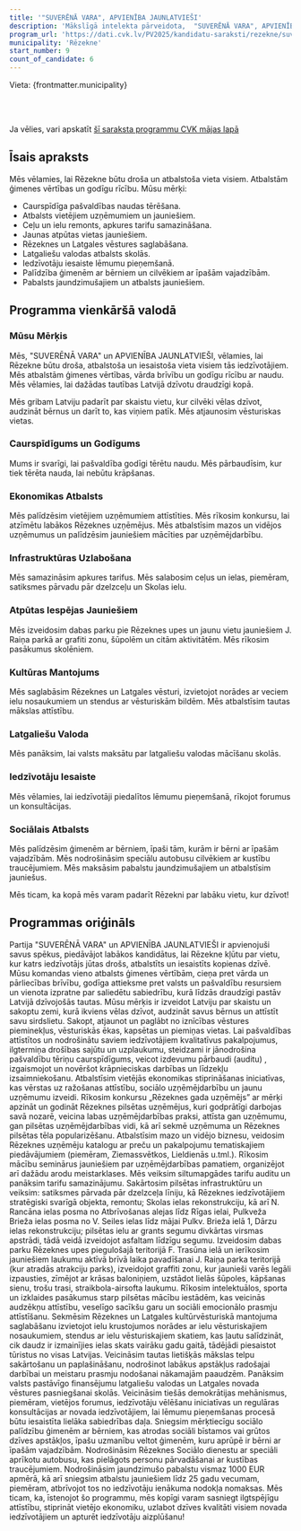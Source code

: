 ```yaml
---
title: '"SUVERĒNĀ VARA", APVIENĪBA JAUNLATVIEŠI'
description: 'Mākslīgā intelekta pārveidota,  "SUVERĒNĀ VARA", APVIENĪBA JAUNLATVIEŠI - Rēzekne programma vienkāršā valodā'
program_url: 'https://dati.cvk.lv/PV2025/kandidatu-saraksti/rezekne/suverena-vara-apvieniba-jaunlatviesi'
municipality: 'Rēzekne'
start_number: 9
count_of_candidate: 6
---
```



Vieta: {frontmatter.municipality}<br/>

<Badge text="Ģimenes vērtības" variant="note" size="small" /> <Badge text="Pašvaldību caurspīdīgums" variant="note" size="small" /> <Badge text="Vietējās ekonomikas stiprināšana" variant="note" size="small" /> <Badge text="Infrastruktūras uzlabošana" variant="note" size="small" /> <Badge text="Sociālā palīdzība ģimenēm" variant="note" size="small" />

<br/><br/> 

<Card title='Šis ir mākslīga intelekta ģenerēts apraksts' icon='starlight'>
    Ja vēlies, vari apskatīt <a href={frontmatter.program_url} target='_blank'>šī saraksta programmu CVK mājas lapā</a>
    </Card>

## Īsais apraksts

Mēs vēlamies, lai Rēzekne būtu droša un atbalstoša vieta visiem. Atbalstām ģimenes vērtības un godīgu rīcību. Mūsu mērķi:

*   Caurspīdīga pašvaldības naudas tērēšana.
*   Atbalsts vietējiem uzņēmumiem un jauniešiem.
*   Ceļu un ielu remonts, apkures tarifu samazināšana.
*   Jaunas atpūtas vietas jauniešiem.
*   Rēzeknes un Latgales vēstures saglabāšana.
*   Latgaliešu valodas atbalsts skolās.
*   Iedzīvotāju iesaiste lēmumu pieņemšanā.
*   Palīdzība ģimenēm ar bērniem un cilvēkiem ar īpašām vajadzībām.
*   Pabalsts jaundzimušajiem un atbalsts jauniešiem.

## Programma vienkāršā valodā

### Mūsu Mērķis

Mēs, "SUVERĒNĀ VARA" un APVIENĪBA JAUNLATVIEŠI, vēlamies, lai Rēzekne būtu droša, atbalstoša un iesaistoša vieta visiem tās iedzīvotājiem. Mēs atbalstām ģimenes vērtības, vārda brīvību un godīgu rīcību ar naudu. Mēs vēlamies, lai dažādas tautības Latvijā dzīvotu draudzīgi kopā.

Mēs gribam Latviju padarīt par skaistu vietu, kur cilvēki vēlas dzīvot, audzināt bērnus un darīt to, kas viņiem patīk. Mēs atjaunosim vēsturiskas vietas.

### Caurspīdīgums un Godīgums

Mums ir svarīgi, lai pašvaldība godīgi tērētu naudu. Mēs pārbaudīsim, kur tiek tērēta nauda, lai nebūtu krāpšanas.

### Ekonomikas Atbalsts

Mēs palīdzēsim vietējiem uzņēmumiem attīstīties. Mēs rīkosim konkursu, lai atzīmētu labākos Rēzeknes uzņēmējus. Mēs atbalstīsim mazos un vidējos uzņēmumus un palīdzēsim jauniešiem mācīties par uzņēmējdarbību.

### Infrastruktūras Uzlabošana

Mēs samazināsim apkures tarifus. Mēs salabosim ceļus un ielas, piemēram, satiksmes pārvadu pār dzelzceļu un Skolas ielu.

### Atpūtas Iespējas Jauniešiem

Mēs izveidosim dabas parku pie Rēzeknes upes un jaunu vietu jauniešiem J. Raiņa parkā ar grafiti zonu, šūpolēm un citām aktivitātēm. Mēs rīkosim pasākumus skolēniem.

### Kultūras Mantojums

Mēs saglabāsim Rēzeknes un Latgales vēsturi, izvietojot norādes ar veciem ielu nosaukumiem un stendus ar vēsturiskām bildēm. Mēs atbalstīsim tautas mākslas attīstību.

### Latgaliešu Valoda

Mēs panāksim, lai valsts maksātu par latgaliešu valodas mācīšanu skolās.

### Iedzīvotāju Iesaiste

Mēs vēlamies, lai iedzīvotāji piedalītos lēmumu pieņemšanā, rīkojot forumus un konsultācijas.

### Sociālais Atbalsts

Mēs palīdzēsim ģimenēm ar bērniem, īpaši tām, kurām ir bērni ar īpašām vajadzībām. Mēs nodrošināsim speciālu autobusu cilvēkiem ar kustību traucējumiem. Mēs maksāsim pabalstu jaundzimušajiem un atbalstīsim jauniešus.

Mēs ticam, ka kopā mēs varam padarīt Rēzekni par labāku vietu, kur dzīvot!

## Programmas oriģināls

Partija "SUVERĒNĀ VARA" un APVIENĪBA JAUNLATVIEŠI ir apvienojuši savus spēkus, piedāvājot labākos kandidātus, lai Rēzekne kļūtu par vietu, kur katrs iedzīvotājs jūtas drošs, atbalstīts un iesaistīts kopienas dzīvē. Mūsu komandas vieno atbalsts ģimenes vērtībām, cieņa pret vārda un pārliecības brīvību, godīga attieksme pret valsts un pašvaldību resursiem un vienota izpratne par saliedētu sabiedrību, kurā līdzās draudzīgi pastāv Latvijā dzīvojošās tautas.
Mūsu mērķis ir izveidot Latviju par skaistu un sakoptu zemi, kurā ikviens vēlas dzīvot, audzināt savus bērnus un attīstīt savu sirdslietu. Sakopt, atjaunot un paglābt no iznīcības vēstures pieminekļus, vēsturiskās ēkas, kapsētas un piemiņas vietas.
Lai pašvaldības attīstītos un nodrošinātu saviem iedzīvotājiem kvalitatīvus pakalpojumus, ilgtermiņa drošības sajūtu un uzplaukumu, steidzami ir jānodrošina pašvaldību tēriņu caurspīdīgums, veicot izdevumu pārbaudi (auditu) , izgaismojot un novēršot krāpnieciskas darbības un līdzekļu izsaimniekošanu.
Atbalstīsim vietējās ekonomikas stiprināšanas iniciatīvas, kas vērstas uz ražošanas attīstību, sociālo uzņēmējdarbību un jaunu uzņēmumu izveidi. Rīkosim konkursu „Rēzeknes gada uzņēmējs” ar mērķi apzināt un godināt Rēzeknes pilsētas uzņēmējus, kuri godprātīgi darbojas savā nozarē, veicina labas uzņēmējdarbības praksi, attīsta gan uzņēmumu, gan pilsētas uzņēmējdarbības vidi, kā arī sekmē uzņēmuma un Rēzeknes pilsētas tēla popularizēšanu. Atbalstīsim mazo un vidējo biznesu, veidosim Rēzeknes uzņēmēju katalogu ar preču un pakalpojumu tematiskajiem piedāvājumiem (piemēram, Ziemassvētkos, Lieldienās u.tml.). Rīkosim mācību seminārus jauniešiem par uzņēmējdarbības pamatiem, organizējot arī dažādu arodu meistarklases.
Mēs veiksim siltumapgādes tarifu auditu un panāksim tarifu samazinājumu. Sakārtosim pilsētas infrastruktūru un veiksim: satiksmes pārvada pār dzelzceļa līniju, kā Rēzeknes iedzīvotājiem stratēgiski svarīgā objekta, remontu; Skolas ielas rekonstrukciju, kā arī N. Rancāna ielas posma no Atbrīvošanas alejas līdz Rīgas ielai, Pulkveža Brieža ielas posma no V. Seiles ielas līdz mājai Pulkv. Brieža ielā 1, Dārzu ielas rekonstrukciju; pilsētas ielu ar grants segumu divkārtas virsmas apstrādi, tādā veidā izveidojot asfaltam līdzīgu segumu.
Izveidosim dabas parku Rēzeknes upes piegulošajā teritorijā F. Trasūna ielā un ierīkosim jauniešiem laukumu aktīvā brīvā laika pavadīšanai J. Raiņa parka teritorijā (kur atradās atrakciju parks), izveidojot graffiti zonu, kur jaunieši varēs legāli izpausties, zīmējot ar krāsas baloniņiem, uzstādot lielās šūpoles, kāpšanas sienu, trošu trasi, straikbola-airsofta laukumu. Rīkosim intelektuālos, sporta un izklaides pasākumus starp pilsētas mācību iestādēm, kas veicinās audzēkņu attīstību, veselīgo sacīkšu garu un sociāli emocionālo prasmju attīstīšanu.
Sekmēsim Rēzeknes un Latgales kultūrvēsturiskā mantojuma saglabāšanu izvietojot ielu krustojumos norādes ar ielu vēsturiskajiem nosaukumiem, stendus ar ielu vēsturiskajiem skatiem, kas ļautu salīdzināt, cik daudz ir izmainījies ielas skats vairāku gadu gaitā, tādējādi piesaistot tūristus no visas Latvijas. Veicināsim tautas lietišķās mākslas telpu sakārtošanu un paplašināšanu, nodrošinot labākus apstākļus radošajai darbībai un meistaru prasmju nodošanai nākamajām paaudzēm.
Panāksim valsts pastāvīgo finansējumu latgaliešu valodas un Latgales novada vēstures pasniegšanai skolās.
Veicināsim tiešās demokrātijas mehānismus, piemēram, vietējos forumus, iedzīvotāju vēlēšanu iniciatīvas un regulāras konsultācijas ar novada iedzīvotājiem, lai lēmumu pieņemšanas procesā būtu iesaistīta lielāka sabiedrības daļa.
Sniegsim mērķtiecīgu sociālo palīdzību ģimenēm ar bērniem, kas atrodas sociāli bīstamos vai grūtos dzīves apstākļos, īpašu uzmanību veltot ģimenēm, kuru aprūpē ir bērni ar īpašām vajadzībām. Nodrošināsim Rēzeknes Sociālo dienestu ar speciāli aprīkotu autobusu, kas pielāgots personu pārvadāšanai ar kustības traucējumiem. Nodrošināsim jaundzimušo pabalstu vismaz 1000 EUR apmērā, kā arī sniegsim atbalstu jauniešiem līdz 25 gadu vecumam, piemēram, atbrīvojot tos no iedzīvotāju ienākuma nodokļa nomaksas.
Mēs ticam, ka, īstenojot šo programmu, mēs kopīgi varam sasniegt ilgtspējīgu attīstību, stiprināt vietējo ekonomiku, uzlabot dzīves kvalitāti visiem novada iedzīvotājiem un apturēt iedzīvotāju aizplūšanu!
